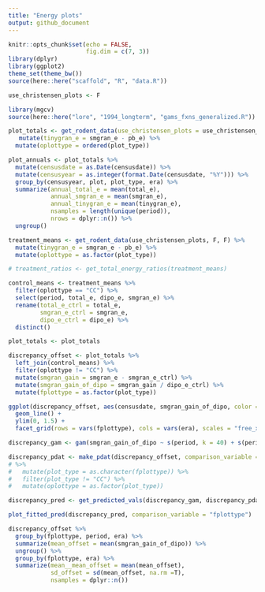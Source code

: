```yaml
---
title: "Energy plots"
output: github_document
---
```


```r
knitr::opts_chunk$set(echo = FALSE,
                      fig.dim = c(7, 3))
library(dplyr)
library(ggplot2)
theme_set(theme_bw())
source(here::here("scaffold", "R", "data.R"))
```

```r

use_christensen_plots <- F

library(mgcv)
source(here::here("lore", "1994_longterm", "gams_fxns_generalized.R"))

plot_totals <- get_rodent_data(use_christensen_plots = use_christensen_plots, return_plot = T) %>%
   mutate(tinygran_e = smgran_e - pb_e) %>%
  mutate(oplottype = ordered(plot_type))

plot_annuals <- plot_totals %>%
  mutate(censusdate = as.Date(censusdate)) %>%
  mutate(censusyear = as.integer(format.Date(censusdate, "%Y"))) %>%
  group_by(censusyear, plot, plot_type, era) %>%
  summarize(annual_total_e = mean(total_e),
            annual_smgran_e = mean(smgran_e),
            annual_tinygran_e = mean(tinygran_e),
            nsamples = length(unique(period)),
            nrows = dplyr::n()) %>%
  ungroup()

treatment_means <- get_rodent_data(use_christensen_plots, F, F) %>%
  mutate(tinygran_e = smgran_e - pb_e) %>%
  mutate(oplottype = as.factor(plot_type))

# treatment_ratios <- get_total_energy_ratios(treatment_means)

```

```r

control_means <- treatment_means %>%
  filter(oplottype == "CC") %>%
  select(period, total_e, dipo_e, smgran_e) %>%
  rename(total_e_ctrl = total_e,
         smgran_e_ctrl = smgran_e,
         dipo_e_ctrl = dipo_e) %>%
  distinct()

plot_totals <- plot_totals

discrepancy_offset <- plot_totals %>% 
  left_join(control_means) %>%
  filter(oplottype != "CC") %>%
  mutate(smgran_gain = smgran_e - smgran_e_ctrl) %>%
  mutate(smgran_gain_of_dipo = smgran_gain / dipo_e_ctrl) %>%
  mutate(fplottype = as.factor(plot_type))

ggplot(discrepancy_offset, aes(censusdate, smgran_gain_of_dipo, color = fplottype, group = plot)) +
  geom_line() +
  ylim(0, 1.5) +
  facet_grid(rows = vars(fplottype), cols = vars(era), scales = "free_x", space = "free")

discrepancy_gam <- gam(smgran_gain_of_dipo ~ s(period, k = 40) + s(period, by = fplottype, k = 40), data = discrepancy_offset)

discrepancy_pdat <- make_pdat(discrepancy_offset, comparison_variable = "fplottype")
# %>%
#   mutate(plot_type = as.character(fplottype)) %>%
#   filter(plot_type != "CC") %>%
#   mutate(oplottype = as.factor(plot_type))

discrepancy_pred <- get_predicted_vals(discrepancy_gam, discrepancy_pdat)

plot_fitted_pred(discrepancy_pred, comparison_variable = "fplottype")

discrepancy_offset %>%
  group_by(fplottype, period, era) %>%
  summarize(mean_offset = mean(smgran_gain_of_dipo)) %>%
  ungroup() %>%
  group_by(fplottype, era) %>%
  summarize(mean__mean_offset = mean(mean_offset),
            sd_offset = sd(mean_offset, na.rm =T),
            nsamples = dplyr::n())


```